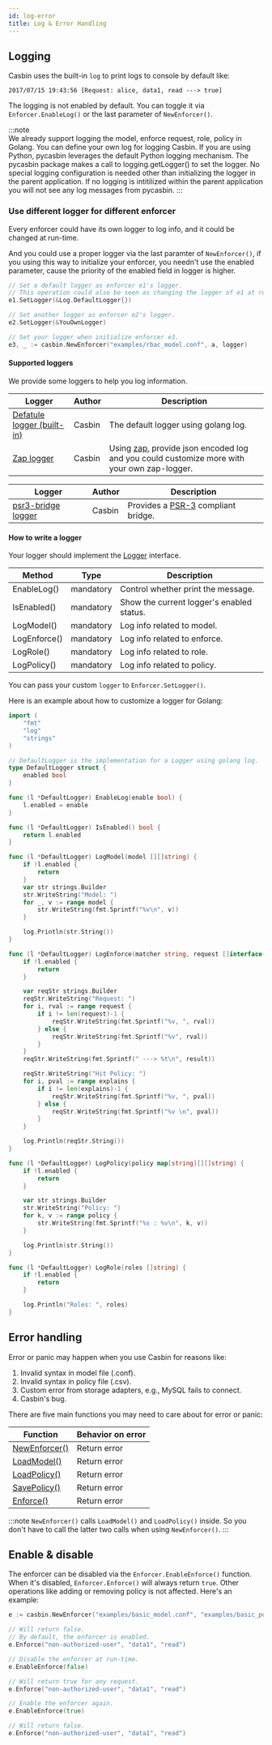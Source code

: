 ```yaml
---
id: log-error
title: Log & Error Handling
---
```



## Logging

Casbin uses the built-in ``log`` to print logs to console by default like:

```log
2017/07/15 19:43:56 [Request: alice, data1, read ---> true]
```

The logging is not enabled by default. You can toggle it via ``Enforcer.EnableLog()`` or the last parameter of ``NewEnforcer()``.

:::note  
We already support logging the model, enforce request, role, policy in Golang. You can define your own log for logging Casbin.
If you are using Python, pycasbin leverages the default Python logging mechanism. The pycasbin package makes a call to logging.getLogger() to set the logger. No special logging configuration is needed other than initializing the logger in the parent application. If no logging is intitilized within the parent application you will not see any log messages from pycasbin. 
:::

### Use different logger for different enforcer

Every enforcer could have its own logger to log info, and it could be changed at run-time.

And you could use a proper logger via the last paramter of ``NewEnforcer()``, if you using this way to initialize your enforcer, you needn't use the enabled parameter, cause the priority of the enabled field in logger is higher.

```go
// Set a default logger as enforcer e1's logger.
// This operation could also be seen as changing the logger of e1 at run-time.
e1.SetLogger(&Log.DefaultLogger{})

// Set another logger as enforcer e2's logger.
e2.SetLogger(&YouOwnLogger)

// Set your logger when initialize enforcer e3.
e3, _ := casbin.NewEnforcer("examples/rbac_model.conf", a, logger)
```

#### Supported loggers

We provide some loggers to help you log information.

<Tabs>

<TabItem value="Go" label="Go" default>

Logger | Author | Description
----|----|----
[Defatule logger (built-in)](https://github.com/casbin/casbin/blob/master/log/default_logger.go) | Casbin | The default logger using golang log.
[Zap logger](https://github.com/casbin/zap-logger) | Casbin | Using [zap](https://github.com/uber-go/zap), provide json encoded log and you could customize more with your own zap-logger.

</TabItem>

<TabItem value="PHP" label="PHP">

Logger | Author | Description
----|----|----
[psr3-bridge logger](https://github.com/php-casbin/psr3-bridge) | Casbin | Provides a [PSR-3](https://www.php-fig.org/psr/psr-3/) compliant bridge.

</TabItem>

</Tabs>

#### How to write a logger

Your logger should implement the [Logger](https://github.com/casbin/casbin/blob/master/log/logger.go#L20) interface.

Method | Type | Description
----|------|----
EnableLog() | mandatory | Control whether print the message.
IsEnabled() | mandatory | Show the current logger's enabled status.
LogModel() | mandatory | Log info related to model.
LogEnforce() | mandatory | Log info related to enforce.
LogRole() | mandatory | Log info related to role.
LogPolicy() | mandatory | Log info related to policy.


You can pass your custom `logger` to `Enforcer.SetLogger()`.

Here is an example about how to customize a logger for Golang:

```go
import (
	"fmt"
	"log"
	"strings"
)

// DefaultLogger is the implementation for a Logger using golang log.
type DefaultLogger struct {
	enabled bool
}

func (l *DefaultLogger) EnableLog(enable bool) {
	l.enabled = enable
}

func (l *DefaultLogger) IsEnabled() bool {
	return l.enabled
}

func (l *DefaultLogger) LogModel(model [][]string) {
	if !l.enabled {
		return
	}
	var str strings.Builder
	str.WriteString("Model: ")
	for _, v := range model {
		str.WriteString(fmt.Sprintf("%v\n", v))
	}

	log.Println(str.String())
}

func (l *DefaultLogger) LogEnforce(matcher string, request []interface{}, result bool, explains [][]string) {
	if !l.enabled {
		return
	}

	var reqStr strings.Builder
	reqStr.WriteString("Request: ")
	for i, rval := range request {
		if i != len(request)-1 {
			reqStr.WriteString(fmt.Sprintf("%v, ", rval))
		} else {
			reqStr.WriteString(fmt.Sprintf("%v", rval))
		}
	}
	reqStr.WriteString(fmt.Sprintf(" ---> %t\n", result))

	reqStr.WriteString("Hit Policy: ")
	for i, pval := range explains {
		if i != len(explains)-1 {
			reqStr.WriteString(fmt.Sprintf("%v, ", pval))
		} else {
			reqStr.WriteString(fmt.Sprintf("%v \n", pval))
		}
	}

	log.Println(reqStr.String())
}

func (l *DefaultLogger) LogPolicy(policy map[string][][]string) {
	if !l.enabled {
		return
	}

	var str strings.Builder
	str.WriteString("Policy: ")
	for k, v := range policy {
		str.WriteString(fmt.Sprintf("%s : %v\n", k, v))
	}

	log.Println(str.String())
}

func (l *DefaultLogger) LogRole(roles []string) {
	if !l.enabled {
		return
	}

	log.Println("Roles: ", roles)
}

```

## Error handling

Error or panic may happen when you use Casbin for reasons like:

1. Invalid syntax in model file (.conf).
2. Invalid syntax in policy file (.csv).
3. Custom error from storage adapters, e.g., MySQL fails to connect.
4. Casbin's bug.

There are five main functions you may need to care about for error or panic:

Function | Behavior on error 
----|-----
[NewEnforcer()](https://godoc.org/github.com/casbin/casbin#NewEnforcer) | Return error
[LoadModel()](https://godoc.org/github.com/casbin/casbin#Enforcer.LoadModel) | Return error
[LoadPolicy()](https://godoc.org/github.com/casbin/casbin#Enforcer.LoadPolicy) | Return error
[SavePolicy()](https://godoc.org/github.com/casbin/casbin#Enforcer.SavePolicy) | Return error
[Enforce()](https://godoc.org/github.com/casbin/casbin#Enforcer.Enforce) | Return error

:::note
``NewEnforcer()`` calls ``LoadModel()`` and ``LoadPolicy()`` inside. So you don't have to call the latter two calls when using ``NewEnforcer()``.
:::

## Enable & disable

The enforcer can be disabled via the ``Enforcer.EnableEnforce()`` function. When it's disabled, ``Enforcer.Enforce()`` will always return ``true``. Other operations like adding or removing policy is not affected. Here's an example:

```go
e := casbin.NewEnforcer("examples/basic_model.conf", "examples/basic_policy.csv")

// Will return false.
// By default, the enforcer is enabled.
e.Enforce("non-authorized-user", "data1", "read")

// Disable the enforcer at run-time.
e.EnableEnforce(false)

// Will return true for any request.
e.Enforce("non-authorized-user", "data1", "read")

// Enable the enforcer again.
e.EnableEnforce(true)

// Will return false.
e.Enforce("non-authorized-user", "data1", "read")
```
